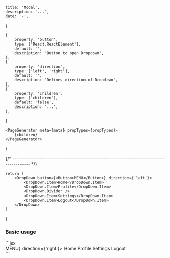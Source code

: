 
    title: 'Modal',
    description: '...',
    date: '-',
}

    {
        property: 'button',
        type: ['React.ReactElement'],
        default: '',
        description: 'Button to open Dropdown',
    },
    {
        property: 'direction',
        type: ['left', 'right'],
        default: '',
        description: 'Defines direction of Dropdown',
    },
    {
        property: 'children',
        type: ['children'],
        default: 'false',
        description: '...',
    },
]

    <PageGenerator meta={meta} propTypes={propTypes}>
        {children}
    </PageGenerator>
)

{/* -------------------------------------------------------------------------------------- */}

    return (
        <DropDown button={<Button>MENU</Button>} direction={'left'}>
            <DropDown.Item>Home</DropDown.Item>
            <DropDown.Item>Profile</DropDown.Item>
            <DropDown.Divider />
            <DropDown.Item>Settings</DropDown.Item>
            <DropDown.Item>Logout</DropDown.Item>
        </DropDown>
    )
}

### Basic usage

<div className="flex gap-2">
    <Example />
</div>
```jsx
<div>
    <DropDown button={<Button>MENU</Button>} direction={'right'}>
        <DropDown.Item>Home</DropDown.Item>
        <DropDown.Item>Profile</DropDown.Item>
        <DropDown.Divider />
        <DropDown.Item>Settings</DropDown.Item>
        <DropDown.Item>Logout</DropDown.Item>
    </DropDown>
</div>
```

